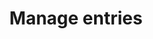 ---
title: 'Manage entries'
description: 'Display inline code and code blocks'
icon: 'file-lines'
---